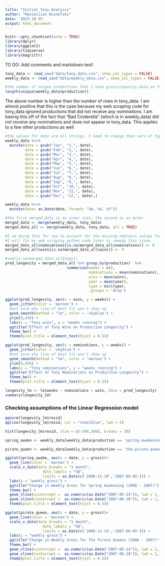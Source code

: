 ```yaml
---
title: "Initial Tony Analysis"
author: "Maximilian Wisnefski"
date: '2023-10-25'
output: html_document
---
```


```r
knitr::opts_chunk$set(echo = TRUE)
library(dplyr)
library(ggplot2)
library(tidyverse)
library(magrittr)
```

TO DO: Add comments and markdown text!

```r
tony_data <- read_csv("data/tony_data.csv", show_col_types = FALSE)
weekly_data <- read_csv("data/weekly_data.csv", show_col_types = FALSE)
```

```r
#the number of unique productions that I have gross/capacity data on from 1979 - 2023
length(unique(weekly_data$production))
```

The above number is higher than the number of rows in tony_data. I am almost positive that this is the case because my web scraping code for tony_data ignored productions that did not receive any nominations. I am basing this off of the fact that "Bad Cinderella" (which is in weekly_data) did not receive any nominations and does not appear in tony_data. This applies to a few other productions as well

```r
#the values for date are all strings. I need to change them vars of type date
weekly_data %<>%
  mutate(date = gsub("Jan", "1,", date),
         date = gsub("Feb", "2,", date),
         date = gsub("Mar", "3,", date),
         date = gsub("Apr", "4,", date),
         date = gsub("May", "5,", date),
         date = gsub("Jun", "6,", date),
         date = gsub("Jul", "7,", date),
         date = gsub("Aug", "8,", date),
         date = gsub("Sep", "9,", date),
         date = gsub("Oct", "10,", date),
         date = gsub("Nov", "11,", date),
         date = gsub("Dec", "12,", date),)

weekly_data %<>%
  mutate(date= as.Date(date, format= "%m, %d, %Y"))
```

```r
#the first merged_data is an inner join, the second is an outer
merged_data <- merge(weekly_data, tony_data)
merged_data_all <- merge(weekly_data, tony_data, all = TRUE)
```

```r
#I am doing this for now to account for the missing nom/wins values for productions that did not receive any noms
#I will fix my web scraping python code later to remedy this issue
merged_data_all$nominations[is.na(merged_data_all$nominations)] <- 0
merged_data_all$wins[is.na(merged_data_all$wins)] <- 0
```

```r
#sum(is.na(merged_data_all$type))
prod_longevity = merged_data_all %>% group_by(production)  %>%
                            summarise(weeks = n(), 
                                      nominations = mean(nominations), 
                                      wins = mean(wins),
                                      year = mean(year), 
                                      type = min(type), 
                                      .groups = 'drop')

```

```r
ggplot(prod_longevity, aes(x = wins, y = weeks)) +
  geom_jitter(color = 'maroon') +
  #not sure why line of best fit won't show up
  geom_smooth(method = "lm", color = 'skyblue') +
  ylim(0,450) +
  labs(x = "Tony wins", y = "weeks running") +
  ggtitle("Effect of Tony Wins on Production Longevity") +
  theme_bw() + 
  theme(plot.title = element_text(hjust = 0.5))
```

```r
ggplot(prod_longevity, aes(x = nominations, y = weeks)) +
  geom_jitter(color = 'skyblue') +
  #not sure why line of best fit won't show up
  geom_smooth(method = "lm", color = 'maroon') +
  ylim(0,450) +
  labs(x = "Tony nominations", y = "weeks running") +
  ggtitle("Effect of Tony Nominations on Production Longevity") +
  theme_bw() +
  theme(plot.title = element_text(hjust = 0.5))
```

```r
longevity_lm <- lm(weeks ~ nominations + wins, data = prod_longevity)
summary(longevity_lm)
```

### Checking assumptions of the Linear Regression model

```r
qqnorm(longevity_lm$resid)
qqline(longevity_lm$resid, col = "steelblue", lwd = 2)
```


```r
hist(longevity_lm$resid, xlim = c(-500,500), breaks = 30)
```


```r
spring_awake <- weekly_data[weekly_data$production == 'spring-awakening-448811',] 

pirate_queen <- weekly_data[weekly_data$production == 'the-pirate-queen-426183',] 
```

```r
ggplot(spring_awake, aes(x = date, y = gross))+
  geom_line(color = 'maroon') +
  scale_x_date(date_breaks = "1 month", 
                 date_labels = "%B",
                 limits = as.Date(c('2006-11-19','2007-08-05'))) +
  labs(y = "weekly gross") +
  ggtitle("Change in Weekly Gross for Spring Awakening (2006 - 2007)") +
  theme_bw() +
  geom_vline(xintercept =  as.numeric(as.Date("2007-05-14")), lwd = 1, color = 'skyblue') +
  geom_vline(xintercept =  as.numeric(as.Date("2007-06-10")), lwd = 1, color = 'skyblue') +
  theme(plot.title = element_text(hjust = 0.5))
```

```r
ggplot(pirate_queen, aes(x = date, y = gross))+
  geom_line(color = 'maroon') +
  scale_x_date(date_breaks = "1 month", 
                 date_labels = "%B",
                 limits = as.Date(c('2006-11-19','2007-08-05'))) +
  labs(y = "weekly gross") +
  ggtitle("Change in Weekly Gross for The Pirate Queens (2006 - 2007)") +
  theme_bw() +
  geom_vline(xintercept =  as.numeric(as.Date("2007-05-14")), lwd = 1, color = 'skyblue') +
  geom_vline(xintercept =  as.numeric(as.Date("2007-06-10")), lwd = 1, color = 'skyblue') +
  theme(plot.title = element_text(hjust = 0.5))
```
